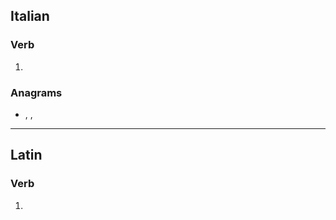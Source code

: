==Italian==

===Verb===
{{head|it|verb form}}

# {{inflection of|it|sperare||2|s|impf}}

===Anagrams===
* {{l|it|pervasi}}, {{l|it|sapervi}}, {{l|it|sparevi}}

----

==Latin==

===Verb===
{{la-verb-form|spērāvī}}

# {{inflection of|la|spērō||1|s|perf|actv|indc}}